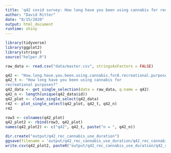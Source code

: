 ```yaml
---
title: 'q42 covid survey: How long have you been using cannabis for recreational purposes?'
author: "David Ritter"
date: "8/15/2020"
output: html_document
runtime: shiny
---
```


```r
library(tidyverse)
library(ggplot2)
library(stringr)
source("helper.R")
```

```r
raw_data <- read.csv("data/master.csv", stringsAsFactors = FALSE)
```

```r
q42 <- "How.long.have.you.been.using.cannabis.forÂ.recreational.purposes."
q42_t <- "How long have you been using cannabis for 
recreational purposes?"
q42_data <- get_single_selection(data = raw_data, q.name = q42)
q42_n <- length(unique(q42_data$id))
q42_plot <- clean_single_select(q42_data)
r42 <- plot_single_select(q42_plot, q42_t, q42_n)
r42
```

```r
row3 <- colnames(q42_plot)
q42_plot2 <- rbind(row3, q42_plot)
names(q42_plot2) <- c("q42", q42_t, paste("n = ", q42_n))
```

```r
dir.create("output/q42_rec_cannabis_use_duration")
ggsave(filename = 'output/q42_rec_cannabis_use_duration/q42_rec_cannabis_use_duration.png', plot = r42, device = 'png')
write.csv(q42_plot2, paste0("output/q42_rec_cannabis_use_duration/q42_rec_cannabis_use_duration_", q42_n,".csv"), row.names=F)
```



